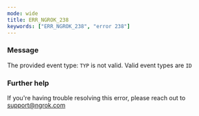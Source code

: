 ```yaml
---
mode: wide
title: ERR_NGROK_238
keywords: ["ERR_NGROK_238", "error 238"]
---
```


### Message

The provided event type: `TYP` is not valid. Valid event types are `ID`

### Further help

If you're having trouble resolving this error, please reach out to [support@ngrok.com](mailto:support@ngrok.com?subject=Help%20with%20ERR_NGROK_238)
